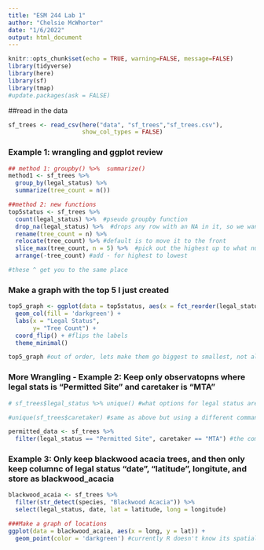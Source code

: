 ```yaml
---
title: "ESM 244 Lab 1"
author: "Chelsie McWhorter"
date: "1/6/2022"
output: html_document
---
```


```r
knitr::opts_chunk$set(echo = TRUE, warning=FALSE, message=FALSE)
library(tidyverse)
library(here)
library(sf)
library(tmap)
#update.packages(ask = FALSE)
```

##read in the data

```r
sf_trees <- read_csv(here("data", "sf_trees","sf_trees.csv"),
                     show_col_types = FALSE)
```

### Example 1: wrangling and ggplot review

```r
## method 1: groupby() %>%  summarize()
method1 <- sf_trees %>% 
  group_by(legal_status) %>% 
  summarize(tree_count = n())

##method 2: new functions
top5status <- sf_trees %>% 
  count(legal_status) %>%  #pseudo groupby function 
  drop_na(legal_status) %>%  #drops any row with an NA in it, so we want to specify to only drop legalsts
  rename(tree_count = n) %>% 
  relocate(tree_count) %>% #default is to move it to the front
  slice_max(tree_count, n = 5) %>%  #pick out the highest up to what numberhere we'll pick 5
  arrange(-tree_count) #add - for highest to lowest

#these ^ get you to the same place
```


### Make a graph with the top 5 I just created

```r
top5_graph <- ggplot(data = top5status, aes(x = fct_reorder(legal_status, -tree_count), y = tree_count)) + 
  geom_col(fill = 'darkgreen') +
  labs(x = "Legal Status", 
       y= "Tree Count") +
  coord_flip() + #flips the labels
  theme_minimal()

top5_graph #out of order, lets make them go biggest to smallest, not alphaberical order
```

### More Wrangling - Example 2: Keep only observatopns where legal stats is "Permitted Site" and caretaker is "MTA" 


```r

# sf_trees$legal_status %>% unique() #what options for legal status are there? are there any duplicates?

#unique(sf_trees$caretaker) #same as above but using a different command 

permitted_data <- sf_trees %>% 
  filter(legal_status == "Permitted Site", caretaker == "MTA") #the comma (or &) means both conditions have to be met in order to keep the line, in other words they BOTH have to be true. If we wanted one or the other than we used | for or
```

### Example 3: Only keep blackwood acacia trees, and then only keep columnc of legal status "date", "latitude", longitute, and store as blackwood_acacia

```r
blackwood_acaia <- sf_trees %>% 
  filter(str_detect(species, "Blackwood Acacia")) %>% 
  select(legal_status, date, lat = latitude, long = longitude)

###Make a graph of locations
ggplot(data = blackwood_acaia, aes(x = long, y = lat)) +
  geom_point(color = 'darkgreen') #currently R doesn't know its spatial, its just graphhing 
```









